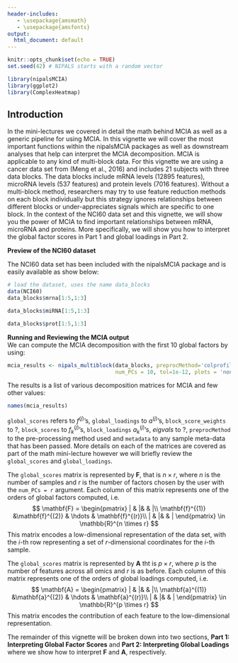 ---
header-includes:
   - \usepackage{amsmath}
   - \usepackage{amsfonts}
output:
  html_document: default
---

\newcommand{\mb}[1]{\mathbf{#1}}
\newcommand{\var}{\text{var}}
\newcommand{\cov}{\text{cov}}

```{r setup, include=FALSE}
knitr::opts_chunk$set(echo = TRUE)
set.seed(42) # NIPALS starts with a random vector
```

```{r, echo=FALSE, include=FALSE}
library(nipalsMCIA)
library(ggplot2)
library(ComplexHeatmap)
```

## Introduction 
In the mini-lectures we covered in detail the math behind MCIA as well as a generic pipeline for using MCIA. In this vignette we will cover the most important functions within the nipalsMCIA packages as well as downstream analyses that help can interpret the MCIA decomposition. MCIA is applicable to any kind of multi-block data. For this vignette we are using a cancer data set from (Meng et al., 2016) and includes 21 subjects with three data blocks. The data blocks include mRNA levels (12895 features), microRNA levels (537 features) and protein levels (7016 features). Without a multi-block method, researchers may try to use feature reduction methods on each block individually but this strategy ignores relationships between different blocks or under-appreciates signals which are specific to one block. In the context of the NCI60 data set and this vignette, we will show you the power of MCIA to find important relationships between mRNA, microRNA and proteins. More specifically, we will show you how to interpret the global factor scores in Part 1 and global loadings in Part 2. 

**Preview of the NCI60 dataset**  

The NCI60 data set has been included with the nipalsMCIA package and is easily available as show below:
```{r}
# load the dataset, uses the name data_blocks
data(NCI60)
data_blocks$mrna[1:5,1:3]

data_blocks$miRNA[1:5,1:3]

data_blocks$prot[1:5,1:3]

```

**Running and Reviewing the MCIA output**  
We can compute the MCIA decomposition with the first 10 global factors by using: 
```{r, warning=FALSE, message=FALSE,}
mcia_results <- nipals_multiblock(data_blocks, preprocMethod='colprofile',
                                  num_PCs = 10, tol=1e-12, plots = 'none')
```

The results is a list of various decomposition matrices for MCIA and few other
values:
```{r}
names(mcia_results)
```

`global_scores` refers to $f^{(j)}$'s, `global_loadings` to $a^{(j)}$'s, `block_score_weights` to $?$, `block_scores` to $f_k^{(j)}$'s, `block_loadings` $a_k^{(j)}$'s, $eigvals$ to $?$, `preprocMethod` to the pre-processing method
used and `metadata` to any sample meta-data that has been passed. More details
on each of the matrices are covered as part of the math mini-lecture however we
will briefly review the `global_scores` and `global_loadings`.

The `global_scores` matrix is represented by $\mb F$, that is $n \times r$, where
$n$ is the number of samples and $r$ is the number of factors chosen by the
user with the `num_PCs = r` argument. Each column of this matrix represents one
of the orders of global factors computed, i.e.
$$
\mb F = \begin{pmatrix}
		| & |&  & |\\
		\mb f^{(1)} &\mb f^{(2)} & \hdots & \mb f^{(r)}\\
		| & |&  & |
	\end{pmatrix} \in \mathbb{R}^{n \times r}
$$
This matrix encodes a low-dimensional representation of the data set, with the
$i$-th row representing a set of $r$-dimensional coordinates for the $i$-th
sample. 

The `global_scores` matrix is represented by $\mb A$ tht is $p \times r$, where
$p$ is the number of features across all omics and $r$ is as before. Each column
of this matrix represents one of the orders of global loadings computed, i.e.
$$
\mb A = \begin{pmatrix}
		| & |&  & |\\
		\mb a^{(1)} &\mb a^{(2)} & \hdots & \mb a^{(r)}\\
		| & |&  & |
	\end{pmatrix} \in \mathbb{R}^{p \times r}
$$
This matrix encodes the contribution of each feature to the  low-dimensional representation.

The remainder of this vignette will be broken down into two sections, **Part 1: Interpreting Global Factor Scores** and **Part 2: Interpreting Global
Loadings** where we show how to interpret $\mb F$ and $\mb A$, respectively. 
